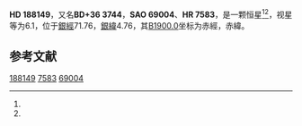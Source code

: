 {{Starbox begin
| name = HD 188149
}}
{{Starbox observe
| epoch = [[J2000.0|J2000.0]]
| constell = {{星座名待查}}<ref name=SIMBAD>{{cite web
 | url=http://simbad.u-strasbg.fr/simbad/sim-id?Ident=HR+7583
 | title=Pulsating variable Star
 | publisher=Centre de Données astronomiques de Strasbourg
 | work=SIMBAD
 | accessdate=2012-07-13
 | archive-date=2019-07-24
 | archive-url=https://web.archive.org/web/20190724234238/http://simbad.u-strasbg.fr/simbad/sim-id%3FIdent%3DHR%2B7583
 | dead-url=no
 }}</ref><ref name=DATA>{{cite web
 | url=http://vizier.u-strasbg.fr/viz-bin/VizieR-5?-out.add=.&-source=5050&-corr=PK=HR&-out.max=9999&HR=7583
 | title=VizieR Detailed Page
 | accessdate=2012-07-13
 | archive-date=2016-03-05
 | archive-url=https://web.archive.org/web/20160305025442/http://vizier.u-strasbg.fr/viz-bin/VizieR-5?-out.add=.&-source=5050&-corr=PK=HR&-out.max=9999&HR=7583
 | dead-url=no
 }}</ref>
| 星官 = 
| ra = {{RA|19|52|16.3}}<ref name=SIMBAD /><ref name=DATA />
| dec = {{DEC|+36|25|56}}<ref name=SIMBAD /><ref name=DATA />
| appmag_v = 6.1<ref name=SIMBAD /><ref name=DATA />
}}
{{Starbox character
| class = K4III<ref name=SIMBAD /><ref name=DATA />
| b-v = 1.43<ref name=SIMBAD /><ref name=DATA />
| u-b = 1.62<ref name=SIMBAD /><ref name=DATA />
| r-i = <ref name=SIMBAD /><ref name=DATA />
| variable = 
}}
{{Starbox astrometry
| radial_v = 1.62
| prop_mo_ra = -21
| parallax = 
| p_error = 
}}
{{Starbox catalog
| names =BD+36 3744，[[SAO星表|SAO]] 69004，[[HD星表|HD]] 188149，[[HR星表|HR]] 7583}}
{{Starbox reference |Simbad=HR+7583}}
{{Starbox end}}

'''HD 188149'''，又名'''BD+36 3744'''，'''SAO 69004'''、'''HR 7583'''，是一颗恒星<ref name=SIMBAD /><ref name=DATA />，视星等为6.1，位于[[銀道座標系|銀經]]71.76，[[銀道座標系|銀緯]]4.76，其[[B1900.0|B1900.0]]坐标为赤經{{RA|19|48|35.9}}，赤緯{{DEC|+36|4.76|27}}。

== 参考文献 ==
{{reflist}}

{{star-stub}}

[[Category:HD和HDE天體|188149]]
[[Category:HR天體|7583]]
[[Category:SAO天體|69004]]